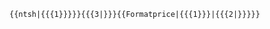 <includeonly>{{ntsh|{{{1}}}}}{{{3|}}}{{Formatprice|{{{1}}}|{{{2|}}}}}</includeonly><noinclude>
<tt><nowiki>{{ntsh|{{{1}}}}}{{{3|}}}{{Formatprice|{{{1}}}|{{{2|}}}}}</nowiki></tt>
{{documentation}}
</noinclude>